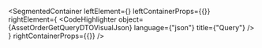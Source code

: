 
<SegmentedContainer
  leftElement={<AssetOrderGetQueryDTODesc />}
  leftContainerProps={{}}
  rightElement={
    <CodeHighlighter
      object={AssetOrderGetQueryDTOVisualJson}
      language={"json"}
      title={"Query"}
    />
  }
  rightContainerProps={{}}
/>
